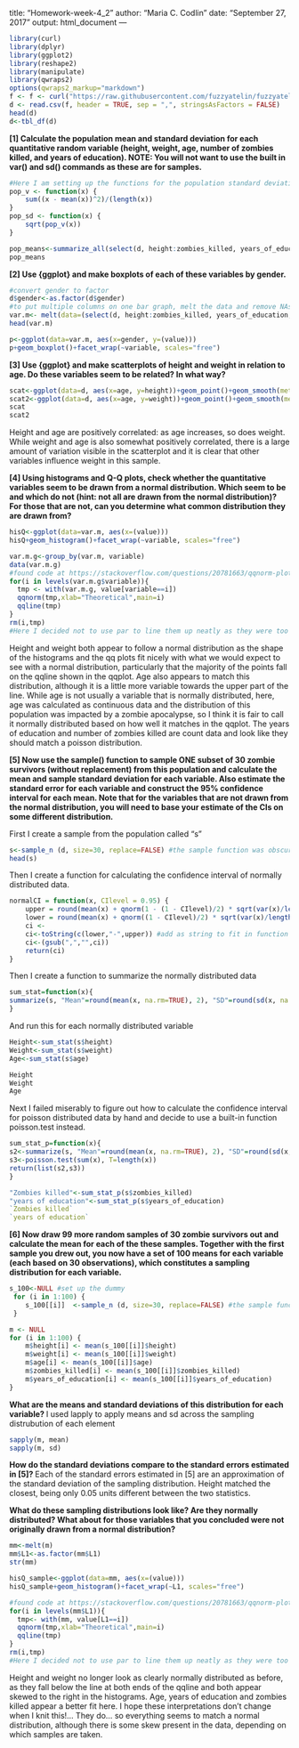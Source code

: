 title: "Homework-week-4_2"
author: "Maria C. Codlin"
date: "September 27, 2017"
output: html_document
---
```r
library(curl)
library(dplyr)
library(ggplot2)
library(reshape2)
library(manipulate)
library(qwraps2)
options(qwraps2_markup="markdown")
f <- f <- curl("https://raw.githubusercontent.com/fuzzyatelin/fuzzyatelin.github.io/master/AN597_Fall17/zombies.csv")
d <- read.csv(f, header = TRUE, sep = ",", stringsAsFactors = FALSE)
head(d)
d<-tbl_df(d)
```
**[1] Calculate the population mean and standard deviation for each quantitative random variable (height, weight, age, number of zombies killed, and years of education). NOTE: You will not want to use the built in var() and sd() commands as these are for samples.**
```r
#Here I am setting up the functions for the population standard deviation
pop_v <- function(x) {
    sum((x - mean(x))^2)/(length(x))
}
pop_sd <- function(x) {
    sqrt(pop_v(x))
}

pop_means<-summarize_all(select(d, height:zombies_killed, years_of_education, age), funs(mean, pop_sd))
pop_means
```

**[2] Use {ggplot} and make boxplots of each of these variables by gender.**

```r
#convert gender to factor
d$gender<-as.factor(d$gender)
#to put multiple columns on one bar graph, melt the data and remove NAs (reshape2 package)
var.m<- melt(data=(select(d, height:zombies_killed, years_of_education, age, gender)), na.rm=TRUE)
head(var.m)
```
```r
p<-ggplot(data=var.m, aes(x=gender, y=(value)))
p+geom_boxplot()+facet_wrap(~variable, scales="free")
```

**[3] Use {ggplot} and make scatterplots of height and weight in relation to age. Do these variables seem to be related? In what way?**
```r
scat<-ggplot(data=d, aes(x=age, y=height))+geom_point()+geom_smooth(method=lm)+labs(title="height vs age")
scat2<-ggplot(data=d, aes(x=age, y=weight))+geom_point()+geom_smooth(method=lm)+labs(title="weight vs age")
scat
scat2
```
Height and age are positively correlated: as age increases, so does weight. While weight and age is also somewhat positively correlated, there is a large amount of variation visible in the scatterplot and it is clear that other variables influence weight in this sample. 

**[4] Using histograms and Q-Q plots, check whether the quantitative variables seem to be drawn from a normal distribution. Which seem to be and which do not (hint: not all are drawn from the normal distribution)? For those that are not, can you determine what common distribution they are drawn from?**
```r
hisQ<-ggplot(data=var.m, aes(x=(value)))
hisQ+geom_histogram()+facet_wrap(~variable, scales="free")
```

```r
var.m.g<-group_by(var.m, variable)
data(var.m.g)
#found code at https://stackoverflow.com/questions/20781663/qqnorm-plotting-for-multiple-subsets
for(i in levels(var.m.g$variable)){
  tmp <- with(var.m.g, value[variable==i])
  qqnorm(tmp,xlab="Theoretical",main=i)
  qqline(tmp)
}
rm(i,tmp)
#Here I decided not to use par to line them up neatly as they were too small to clearly see the trends

```
Height and weight both appear to follow a normal distribution as the shape of the histograms and the qq plots fit nicely with what we would expect to see with a normal distribution, particularly that the majority of the points fall on the qqline shown in the qqplot. Age also appears to match this distribution, although it is a little more variable towards the upper part of the line. While age is not usually a variable that is normally distributed, here, age was calculated as continuous data and the distribution of this population was impacted by a zombie apocalypse, so I think it is fair to call it normally distributed based on how well it matches in the qqplot. The years of education and number of zombies killed are count data and look like they should match a poisson distribution. 


**[5] Now use the sample() function to sample ONE subset of 30 zombie survivors (without replacement) from this population and calculate the mean and sample standard deviation for each variable. Also estimate the standard error for each variable and construct the 95% confidence interval for each mean. Note that for the variables that are not drawn from the normal distribution, you will need to base your estimate of the CIs on some different distribution.**

First I create a sample from the population called "s"
```r
s<-sample_n (d, size=30, replace=FALSE) #the sample function was obscured by dplyr, so I used the dplyr equiv.
head(s)

```

Then I create a function for calculating the confidence interval of normally distributed data. 
```r
normalCI = function(x, CIlevel = 0.95) {
    upper = round(mean(x) + qnorm(1 - (1 - CIlevel)/2) * sqrt(var(x)/length(x)), 2)
    lower = round(mean(x) + qnorm((1 - CIlevel)/2) * sqrt(var(x)/length(x)), 2)
    ci <- 
    ci<-toString(c(lower,"-",upper)) #add as string to fit in function above
    ci<-(gsub(",","",ci))
    return(ci)
}
```

Then I create a function to summarize the normally distributed data
```r
sum_stat=function(x){
summarize(s, "Mean"=round(mean(x, na.rm=TRUE), 2), "SD"=round(sd(x, na.rm=TRUE), 2), "SE"=round(sd(x)/sqrt(length(x)), 2), "confidence interval"=normalCI(x))
}
```

And run this for each normally distributed variable
```r
Height<-sum_stat(s$height)
Weight<-sum_stat(s$weight)
Age<-sum_stat(s$age)

Height
Weight
Age
```
Next I failed miserably to figure out how to calculate the confidence interval for poisson distributed data by hand and decide to use a built-in function poisson.test instead. 

```r
sum_stat_p=function(x){
s2<-summarize(s, "Mean"=round(mean(x, na.rm=TRUE), 2), "SD"=round(sd(x, na.rm=TRUE), 2), "SE"=round(sqrt(mean(x)/length(x)), 2))
s3<-poisson.test(sum(x), T=length(x))
return(list(s2,s3))
}
```
```r
"Zombies killed"<-sum_stat_p(s$zombies_killed)
"years of education"<-sum_stat_p(s$years_of_education)
`Zombies killed`
`years of education`
```


**[6] Now draw 99 more random samples of 30 zombie survivors out and calculate the mean for each of the these samples. Together with the first sample you drew out, you now have a set of 100 means for each variable (each based on 30 observations), which constitutes a sampling distribution for each variable.**


```r
s_100<-NULL #set up the dummy
 for (i in 1:100) {
    s_100[[i]]  <-sample_n (d, size=30, replace=FALSE) #the sample function was obscured by dplyr, so I used the dplyr equiv.
 }
```

```r
m <- NULL
for (i in 1:100) {
    m$height[i] <- mean(s_100[[i]]$height)
    m$weight[i] <- mean(s_100[[i]]$weight)
    m$age[i] <- mean(s_100[[i]]$age)
    m$zombies_killed[i] <- mean(s_100[[i]]$zombies_killed)
    m$years_of_education[i] <- mean(s_100[[i]]$years_of_education)
}
```
**What are the means and standard deviations of this distribution for each variable? **
I used lapply to apply means and sd across the sampling distrubution of each element
```r
sapply(m, mean)
sapply(m, sd)
```
**How do the standard deviations compare to the standard errors estimated in [5]? **
Each of the standard errors estimated in [5] are an approximation of the standard deviation of the sampling distribution. Height matched the closest, being only 0.05 units different between the two statistics. 

**What do these sampling distributions look like? Are they normally distributed? What about for those variables that you concluded were not originally drawn from a normal distribution?**



```r
mm<-melt(m)
mm$L1<-as.factor(mm$L1)
str(mm)
```
```r
hisQ_sample<-ggplot(data=mm, aes(x=(value)))
hisQ_sample+geom_histogram()+facet_wrap(~L1, scales="free")
```
```r
#found code at https://stackoverflow.com/questions/20781663/qqnorm-plotting-for-multiple-subsets
for(i in levels(mm$L1)){
  tmp<- with(mm, value[L1==i])
  qqnorm(tmp,xlab="Theoretical",main=i)
  qqline(tmp)
}
rm(i,tmp)
#Here I decided not to use par to line them up neatly as they were too small to clearly see the trends

```


Height and weight no longer look as clearly normally distributed as before, as they fall below the line at both ends of the qqline and both appear skewed to the right in the histograms. Age, years of education and zombies killed appear a better fit here. I hope these interpretations don't change when I knit this!... They do... so everything seems to match a normal distribution, although there is some skew present in the data, depending on which samples are taken. 